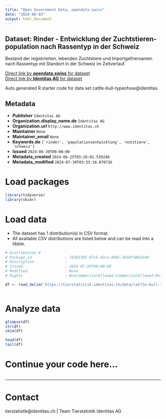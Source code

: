 ```yaml
---
title: "Open Government Data, opendata.swiss"
date: "2024-08-03"
output: html_document
---
```


## Dataset: Rinder - Entwicklung der Zuchtstieren-population nach Rassentyp in der Schweiz

Bestand der registrierten, lebenden Zuchtstiere und Importgefriersamen nach Rassentyp mit Standort in der Schweiz im Zeitverlauf.

[Direct link by **opendata.swiss** for dataset](https://opendata.swiss/de/dataset/rinder-entwicklung-der-zuchtstieren-population-nach-rassentyp-in-der-schweiz)<br>
[Direct link by **Identitas AG** for dataset](https://tierstatistik.identitas.ch/)

Auto generated R starter code for data set cattle-bull-typeofuse@identitas.

## Metadata

- **Publisher** `Identitas AG`
- **Organization.display_name.de** `Identitas AG`
- **Organization.url** `http://www.identitas.ch`
- **Maintainer** `None`
- **Maintainer_email** `None`
- **Keywords.de** `['rinder', 'populationsentwicklung', 'nutztiere', 'schweiz']`
- **Issued** `2024-06-30T00:00:00`
- **Metadata_created** `2024-06-25T03:26:01.539240`
- **Metadata_modified** `2024-07-30T03:33:18.070736`


# Load packages

```r

library(tidyverse)
library(skimr)

```

# Load data

-   The dataset has 1 distribution(s) in CSV format.
-   All available CSV distributions are listed below and can be read into a tibble.

```r

# Distribution 0
# Package_id               : 79281395-87c5-43ca-890c-3b50fa09a548
# Description              : 
# Issued                   : 2024-07-29T00:00:00
# Modified                 : None
# Rights                   : NonCommercialAllowed-CommercialAllowed-ReferenceRequired

df <- read_delim('https://tierstatistik.identitas.ch/data/cattle-bull-typeofuse.csv')



```

# Analyze data

```r

glimpse(df)
str(df)
skim(df)

head(df)
tail(df)

```

# Continue your code here...

```r

```

------------------------------------------------------------------------

# Contact

tierstatistik@identitas.ch | Team Tierstatistik Identitas AG

